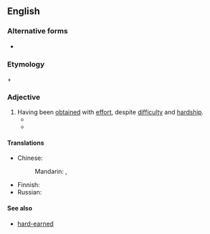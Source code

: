 {{also|hardwon}}
==English==

===Alternative forms===
* {{l|en|hardwon}}

===Etymology===
{{m|en|hard}} + {{m|en|won}}

===Adjective===
{{en-adj|harder-won|sup=hardest-won|more}}

# Having been [[obtain]]ed with [[effort]], despite [[difficulty]] and [[hardship]].
#* {{quote-web|en|author=Gwen Ihnat|title=With McCartney III, Paul McCartney offers lessons from a legendary life|work={{w|The A.V. Club}}|date=9 November 2020|passage=with those decades of life come many '''hard-won''' lessons, and at this stage of the game, McCartney’s not above preaching a bit.}}
#* {{quote-journal|en|date=2021 September 22|author=Stephen Roberts|title=The writings on the wall...|journal=RAIL|issue=940|page=72|text=The League of Nations, meanwhile, suffered a credibility gap as the United States never joined the organisation that its President argued was essential for preserving the '''hard-won''' peace.}} 

====Translations====
{{trans-top|having been obtained with effort}}
* Chinese:
*: Mandarin: {{t|cmn|[[來之不易]][[的]]}}, {{t|cmn|[[来之不易]][[的]]|tr=láizhībùyì de}}
{{trans-mid}}
* Finnish: {{t|fi|[[kovalla]] [[työllä]] [[ansaittu]]}}
* Russian: {{t-needed|ru}}
{{trans-bottom}}

====See also====
* [[hard-earned]]